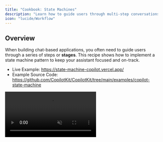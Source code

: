 ```yaml
---
title: "Cookbook: State Machines"
description: "Learn how to guide users through multi-step conversations using a state machine pattern."
icon: "lucide/Workflow"
---
```


## Overview

When building chat-based applications, you often need to guide users through a series of steps or **stages**. This recipe shows how to implement a state machine pattern to keep your assistant focused and on-track.

- Live Example: https://state-machine-copilot.vercel.app/
- Example Source Code: https://github.com/CopilotKit/CopilotKit/tree/main/examples/copilot-state-machine

<video src="https://cdn.copilotkit.ai/docs/copilotkit/images/cookbook/state-machine/demo.mp4" controls autoPlay loop muted playsInline className="rounded-xl shadow-lg border" />

<Callout>
This recipe assumes you have completed the [quickstart guide](/quickstart) and have a basic CopilotKit application running.
</Callout>

### What is a State Machine?

A state machine is a model where your application can be in exactly one state at a time, with clear rules about how to move between states. For chat applications, this means:

- The assistant knows exactly what stage of the conversation it's in
- Only certain actions are available in each stage
- There are clear rules for moving to the next stage

### State Machines in CopilotKit

When implementing a state machine in CopilotKit, the main piece that enables this pattern is the `available` prop present in
most of our hooks. This prop will allow you conditionally control what instructions, context, and actions are available to 
the assistant.

In this recipe, we combine the `available` prop with React state to control when each stage is active, sometimes through
standard deterministic update (button clicks), and sometimes through LLM-driven actions.

<ImageZoom src="https://cdn.copilotkit.ai/docs/copilotkit/images/state-machine-arch.png" alt="State Machine Architecture" width="1000" height="500"/>

## Basic Implementation

<Steps>
  <Step>
    ### Create a stage

    Each stage is composed of stage-specific instructions, context, and actions. These are enabled or disabled
    as the stage changes via the `available` prop. In this example of a stage, we are extracting a user's name
    and ensuring it is not in a list of other names.

    ```tsx
    import { 
      useCopilotAdditionalInstructions, 
      useCopilotAction, 
      useCopilotReadable 
    } from "@copilotkit/react-core";

    // ...

    /*
     * Not required, but it is convenient to use a dedicated hook to define each 
     * stage of the state machine
     */
    function useStageOne(
      stage: string, 
      setStage: (stage: string) => void, 
      setName: (name: string) => void
    ) {

      /*
       * Each stage can define its own instructions, context, and transitions
       * (implemented via copilotActions). We transition between stages by simply
       * setting the `stage` variable from the handler of the transition:
       */

      // Add additional instructions to the system prompt if this stage is active
      useCopilotAdditionalInstructions({
        instructions: "Ask for the user's name politely.",
        // Use "available" argument to enable this only when the stage is correct! // [!code highlight:2]
        available: stage === "one" ? "available" : "disabled"
      })

      // Add context to the system prompt if this stage is active
      useCopilotReadable({
        description: "Other names",
        value: ["John", "Jane", "Jim"],
        available: stage === "one" ? "available" : "disabled" // [!code highlight]
      })

      // Add an action to the assistant that transitions to the next stage if this stage is active
      useCopilotAction({
        name: "transitionToNextStage",
        description: "Moves to the next stage, only called when the user's name is not in the list of other names",
        available: stage === "one" ? "available" : "disabled", // [!code highlight]
        parameters: [
          { name: "name", type: "string", description: "The name of the user", required: true },
        ],
        handler: ({ name }) => {
          // Perform any state updates given the user's input
          setName(name);

          // Transition to the next stage // [!code highlight:2]
          setStage("two"); 
        }
      });
    }
    ```
  </Step>

  <Step>
    ### Create another stage

    Now, let's create a second stage that's simple and just greets the user by name as a pirate. This is mainly just to
    demonstrate how to add any additional stages. The name will be made available to this stage in the next step.

    ```tsx
    import { useCopilotAdditionalInstructions } from "@copilotkit/react-core";

    // ...

    function useStageTwo(stage: string): void {
      // Add stage-specific instructions - only available in stage "two"
      useCopilotAdditionalInstructions({
        instructions: "Talk to the user about their name and refer to them like a pirate would.",
        available: stage === "two" ? "available" : "disabled"
      })

      // ...
    }

    // Any additional stages you want to add...
    ```
  </Step>

  <Step>
    ### Put it all together

    Finally, bring everything together into a chat component:

    ```tsx
    import { useState } from "react";
    import { CopilotKit, useCopilotReadable } from "@copilotkit/react-core";
    import { CopilotChat } from "@copilotkit/react-ui";

    // ...

    function StateMachineChat() {
      // Track the current stage and user's name
      const [stage, setStage] = useState<string>("one");
      const [name, setName] = useState<string>("");

      // Readable context available across all stages
      useCopilotReadable({
        description: "User's name",
        value: name,
      }, [name])

      // Initialize all stages with their required props
      useStageOne(stage, setStage, setName);
      useStageTwo(stage);
      // any additional stages...

      return (
        <CopilotKit>
          <CopilotChat/>
        </CopilotKit>
      )
    }
    ```

    <Accordions>
      <Accordion title="Full example code">
        ```tsx
        import { useState } from "react";
        import { CopilotChat } from "@copilotkit/react-ui";
        import { 
          CopilotKit, 
          useCopilotAction, 
          useCopilotAdditionalInstructions, 
          useCopilotReadable 
        } from "@copilotkit/react-core";

        /*
        * Not required, but it is convenient to use a dedicated hook to define each 
        * stage of the state machine
        */
        function useStageOne(
          stage: string, 
          setStage: (stage: string) => void, 
          setName: (name: string) => void
        ) {
        
          /*
          * Each stage can define its own instructions, context, and transitions
          * (implemented via copilotActions). We transition between stages by simply
          * setting the `stage` variable from the handler of the transition:
          */
        
          // Add additional instructions to the system prompt if this stage is active
          useCopilotAdditionalInstructions({
            instructions: "Ask for the user's name politely.",
            // Use "available" argument to enable this only when the stage is correct!
            available: stage === "one" ? "available" : "disabled"
          })
        
          // Add context to the system prompt if this stage is active
          useCopilotReadable({
            description: "Other names",
            value: ["John", "Jane", "Jim"],
            available: stage === "one" ? "available" : "disabled"
          })
        
          // Add an action to the assistant that transitions to the next stage if this stage is active
          useCopilotAction({
            name: "transitionToNextStage",
            description: "Moves to the next stage, only call is the user's name is not in the list of other names",
            available: stage === "one" ? "available" : "disabled",
            parameters: [
              { name: "name", type: "string", description: "The name of the user", required: true },
            ],
            handler: ({ name }) => {
              // Perform any state updates given the user's input
              setName(name);
        
              // Transition to the next stage
              setStage("two"); 
            }
          });
        }
        
        function useStageTwo(stage: string) => void) {
          // Add stage-specific instructions - only available in stage "two"
          useCopilotAdditionalInstructions({
            instructions: "Talk to the user about their name and refer to them like a pirate would.",
            available: stage === "two" ? "available" : "disabled"
          })
        
          // ...
        }
        
        // Any additional stages you want to add...

        function StateMachineChat() {
          const [stage, setStage] = useState<string>("one");
          const [ name, setName ] = useState<string>("");

          // Context available across all stages
          useCopilotReadable({
            description: "User's name",
            value: name,
            available: stage === "one" ? "available" : "disabled"
          }, [name])

          useStageOne(stage, setName);
          useStageTwo(stage);
          // any other stages you want to add ...

          return (
            <CopilotKit>
              <CopilotChat/>
            </CopilotKit>
          )
        }
        ```
      </Accordion>
    </Accordions>
  </Step>
  <Step>
    ### 🎉 You've implemented a state machine!
    To recap, each stage hook uses the `available` prop to control when its instructions, context, and actions are accessible to the assistant. This ensures that the assistant only uses the correct tools and context for the current stage.

    Next, let's see some advanced patterns you can implement with these fundamentals.
  </Step>
</Steps>

## Advanced Patterns

This state machine pattern can be extended for complex interactions. Below are some advanced patterns you can implement with code sourced in our 
[car sales example](https://github.com/CopilotKit/CopilotKit/tree/main/examples/copilot-state-machine) which you already saw a demo of in the [overview](#overview).

### Stage Transition Approaches

#### Code-driven Stage Transitions
When you want to transition between stages, you can do so by setting the `stage` deterministically, at any point in code.


```tsx
const [stage, setStage] = useState<string>("one");

// ...

<button onClick={() => setStage("two")}>
  Transition to next stage
</button>
```

The car sales demo uses this approach in generative UI (for more on generative UI, see the [section below](#generative-ui)) to transition between stages 
when a user submits their contact information.

Click here for the [source code](https://github.com/CopilotKit/CopilotKit/tree/main/examples/copilot-state-machine/src/lib/stages/use-stage-get-contact-info.tsx)

```tsx title="src/lib/stages/use-stage-get-contact-info.tsx"
// imports ...

export function useStageGetContactInfo() {
  const { setContactInfo, stage, setStage } = useGlobalState();

  // ...

  // Render the ContactInfo component and wait for the user's response.
  useCopilotAction(
    {
      name: "getContactInformation",
      description: "Get the contact information of the user",
      available: stage === "getContactInfo" ? "enabled" : "disabled",
      renderAndWaitForResponse: ({ status, respond }) => {
        return (
          <ContactInfo
            status={status}
            // [!code highlight:11]
            onSubmit={(name, email, phone) => {
              // Commit the contact information to the global state.
              setContactInfo({ name, email, phone });

              // Let the agent know that the user has submitted their contact information.
              respond?.("User has submitted their contact information.");

              // This move the state machine to the next stage, buildCar deterministically.
              setStage("buildCar");
            }}
          />
        );
      },
    },
    [stage],
  );
}

```

#### LLM-Driven Stage Transitions

Sometimes you need stages that can transition to different next stages based on user input or LLM-driven actions.

Click here for the [source code](https://github.com/CopilotKit/CopilotKit/tree/main/examples/copilot-state-machine/src/lib/stages/use-stage-sell-financing.tsx)

```tsx title="src/lib/stages/use-stage-sell-financing.tsx"
function useStageSellFinancing() {
  const { stage, setStage } = useGlobalState();
  const isActive = stage === "sellFinancing";

  // Provide context to the AI
  useCopilotReadable({
    description: "Financing Information",
    value: "Current promotion: 0% financing for 60 months...",
    available: isActive ? "enabled" : "disabled"
  });

  // Different paths based on financing choice by user, LLM will decide which path to take
  // [!code highlight:14]
  useCopilotAction({
    name: "selectFinancing",
    description: "Select the financing option",
    available: stage === "sellFinancing" ? "enabled" : "disabled",
    handler: () => setStage("getFinancingInfo"),
  }, [stage]);
 
  useCopilotAction({
    name: "selectNoFinancing",
    description: "Select the no financing option",
    available: stage === "sellFinancing" ? "enabled" : "disabled",
    handler: () => setStage("getPaymentInfo"),
  }, [stage]);

}
```

### Generative UI
[Generative UI](/guides/generative-ui) is a pattern where tool calls are streamed and rendered for the user to visualize the progress an agent is making. It can also be combined with the **Human-in-the-loop pattern** to allow checkpoints where the user can intervene and help guide the agent.

When combined with the state machine pattern, you can build deep and interactive conversations with the user. For example, the `buildCar` stage in the car sales demo 
uses generative UI to show the user available cars that they can choose from.

Click here for the [source code](https://github.com/CopilotKit/CopilotKit/tree/main/examples/copilot-state-machine/src/lib/stages/use-stage-build-car.tsx)

<video src="https://cdn.copilotkit.ai/docs/copilotkit/images/cookbook/state-machine/gen-ui.mp4" controls autoPlay loop muted playsInline className="rounded-xl shadow-lg border" />

<Tabs items={["Build Car Stage", "Show Car Component"]}>
  <Tab value="Build Car Stage">
    ```tsx title="src/lib/stages/use-stage-build-car.tsx"
    export function useStageBuildCar() {
      const { setSelectedCar, stage, setStage } = useGlobalState();

      // ...

      useCopilotAction({
        name: "showCar",
        description: "Show a single car that you have in mind. Do not call this more than once, call `showMultipleCars` if you have multiple cars to show.",
        available: stage === "buildCar" ? "enabled" : "disabled", // [!code highlight]
        parameters: [
          // excluded for brevity, see source code link above for more detail
        ],
        renderAndWaitForResponse: ({ args, status, respond }) => {
          const { car } = args;
          return (
            // [!code highlight:11]
            <ShowCar
              car={(car as Car) || ({} as Car)}
              status={status}
              onSelect={() => {
                setSelectedCar((car as Car) || ({} as Car));
                respond?.("User has selected a car you can see it in your readables, the system will now move to the next state, do not call call nextState.");
                setStage("sellFinancing");
              }}
              onReject={() => respond?.("User wants to select a different car, please stay in this state and help them select a different car")}
            />
          );
        },
      }, [stage]);
      // ...
    }
    ```
  </Tab>
  <Tab value="Show Car Component">
    ```tsx title="src/components/generative-ui/show-car.tsx"
    export function ShowCar({ car, onSelect, onReject, status, className }: ShowCarProps) {
      const carDetails = [
        { label: "Make", value: car.make },
        { label: "Model", value: car.model },
        { label: "Year", value: car.year },
        { label: "Color", value: <ColorDisplay color={car.color} /> },
        { label: "Price", value: `$${car.price?.toLocaleString()}`, bold: true },
      ];

      const cardStyles = cn("min-w-[300px] max-w-sm bg-white rounded-xl overflow-hidden p-0 gap-0", className);
      const informationWrapperStyles = "space-y-6 pt-4 pb-4";
      const acceptButtonStyles = "flex-1 bg-blue-600 text-white px-6 py-3 rounded-lg font-medium hover:bg-blue-700 transition-all duration-200 shadow-sm hover:shadow-md";
      const rejectButtonStyles = "flex-1 bg-gray-50 text-gray-700 px-6 py-3 rounded-lg font-medium hover:bg-gray-100 transition-all duration-200";

      return (
        <AnimatedCard status={status} className={cardStyles}>
          <CarImage car={car} />

          <div className={informationWrapperStyles}>
            <div className="space-y-2 px-6">
              <div className="text-2xl font-semibold text-gray-900">
                {car.year} {car.make} {car.model}
              </div>
              {carDetails.map(({ label, value, bold }) => (
                <div key={label} className="flex justify-between items-center py-1">
                  <span className="text-gray-500 text-sm">{label}</span>
                  <span className={cn("text-gray-900", bold ? "font-semibold text-lg" : "text-sm")}>
                    {value}
                  </span>
                </div>
              ))}
            </div>

            <div className={cn("px-6 pt-2", status === "complete" ? "hidden" : "animate-fade-in")}>
              <hr className="mb-4 border-gray-100" />
              <div className="flex gap-3">
                {onReject && (
                  <button className={rejectButtonStyles} onClick={onReject}>
                    Other options
                  </button>
                )}
                <button className={acceptButtonStyles} onClick={onSelect}>
                  Select
                </button>
              </div>
            </div>
          </div>
        </AnimatedCard>
      );
    }
    ```
  </Tab>
</Tabs>

### Initial message loading
To add an initial message to the chat, we can use the `appendMessage` function provided by the `useCopilotChat` hook.

<Callout title="Improved experience coming soon">
  This is a temporary solution and we will be improving this in the near future.
</Callout>

Click here for the [source code](https://github.com/CopilotKit/CopilotKit/tree/main/examples/copilot-state-machine/src/components/car-sales-chat.tsx)

```tsx title="src/components/car-sales-chat.tsx"
import { useCopilotChat } from "@copilotkit/react-core";

// ...

const { appendMessage, isLoading } = useCopilotChat();

// Render an initial message when the chat is first loaded
useEffect(() => {
  if (initialMessageSent || isLoading) return;

  setTimeout(() => {
    appendMessage(
      new TextMessage({
        content:
          "Hi, I'm Fio, your AI car salesman. First, let's get your contact information before we get started.",
        role: MessageRole.Assistant,
      }),
    );
    setInitialMessageSent(true);
  }, 500);
}, [initialMessageSent, appendMessage, isLoading]);

// ...

```

### Tools When Entering a Stage

Sometimes you'll want to guide the AI to call a specific tool when entering a stage. 

The payment info stage demonstrates how to guide the AI to make specific tool calls by 
adding additional instructions to call the `getPaymentInformation` tool explicitly.

Click here for the [source code](https://github.com/CopilotKit/CopilotKit/tree/main/examples/copilot-state-machine/src/lib/stages/use-stage-get-payment-info.tsx)

```tsx title="src/lib/stages/use-stage-get-payment-info.tsx"
export function useStageGetPaymentInfo() {
  const { setCardInfo, stage, setStage } = useGlobalState();

  // Conditionally add additional instructions for the agent's prompt.
  useCopilotAdditionalInstructions({
    available: stage === "getPaymentInfo" ? "enabled" : "disabled",
    // [!code highlight:6]
    instructions: `
        CURRENT STATE: You are now getting the payment information of the user. 
        Say, 'Great! Now I need to get your payment information.' and MAKE SURE 
        to then call the 'getPaymentInformation' action.
    `,
  }, [stage]);

  // ...

}
```

## Recap

This recipe introduced a powerful pattern for building conversational AI applications using state machines. By breaking down complex interactions into discrete stages, each with
focused instructions and actions, we can create more maintainable and user-friendly experiences. 

With this pattern, you can start building your own multi-stage conversations. 

## Need Help?

Need help or want to share what you've built? Join our [Discord community](https://discord.gg/6dffbvGU3D) or open an issue on [GitHub](https://github.com/CopilotKit/CopilotKit/issues/new/choose).
